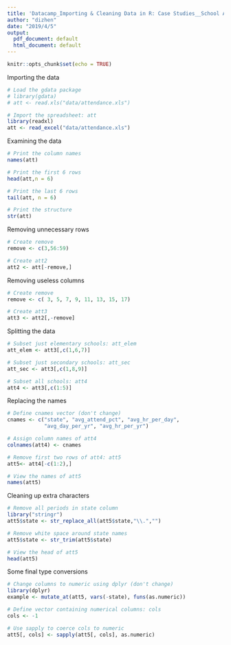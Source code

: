 ```yaml
---
title: 'Datacamp_Importing & Cleaning Data in R: Case Studies__School Attendance Data'
author: "dizhen"
date: "2019/4/5"
output:
  pdf_document: default
  html_document: default
---
```


```r
knitr::opts_chunk$set(echo = TRUE)
```

Importing the data


```r
# Load the gdata package
# library(gdata)
# att <- read.xls("data/attendance.xls")

# Import the spreadsheet: att
library(readxl)
att <- read_excel("data/attendance.xls")
```

Examining the data

```r
# Print the column names 
names(att)

# Print the first 6 rows
head(att,n = 6)

# Print the last 6 rows
tail(att, n = 6)

# Print the structure
str(att)
```

Removing unnecessary rows

```r
# Create remove
remove <- c(3,56:59)

# Create att2
att2 <- att[-remove,]
```

Removing useless columns


```r
# Create remove
remove <- c( 3, 5, 7, 9, 11, 13, 15, 17)

# Create att3
att3 <- att2[,-remove]
```

Splitting the data


```r
# Subset just elementary schools: att_elem
att_elem <- att3[,c(1,6,7)]

# Subset just secondary schools: att_sec
att_sec <- att3[,c(1,8,9)]

# Subset all schools: att4
att4 <- att3[,c(1:5)]
```

Replacing the names



```r
# Define cnames vector (don't change)
cnames <- c("state", "avg_attend_pct", "avg_hr_per_day", 
            "avg_day_per_yr", "avg_hr_per_yr")

# Assign column names of att4
colnames(att4) <- cnames

# Remove first two rows of att4: att5
att5<- att4[-c(1:2),]

# View the names of att5
names(att5)
```

Cleaning up extra characters


```r
# Remove all periods in state column
library("stringr")
att5$state <- str_replace_all(att5$state,"\\.","")

# Remove white space around state names
att5$state <- str_trim(att5$state)

# View the head of att5
head(att5)
```

Some final type conversions


```r
# Change columns to numeric using dplyr (don't change)
library(dplyr)
example <- mutate_at(att5, vars(-state), funs(as.numeric))

# Define vector containing numerical columns: cols
cols <- -1

# Use sapply to coerce cols to numeric
att5[, cols] <- sapply(att5[, cols], as.numeric)
```

